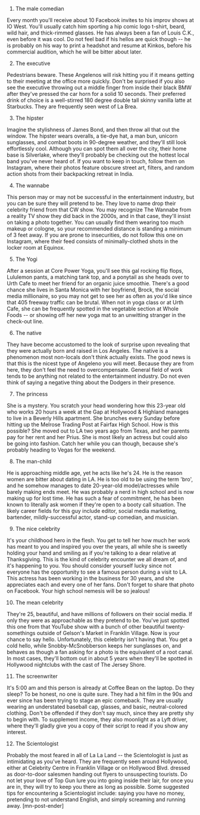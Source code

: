1. The male comedian

 
Every month you'll receive about 10 Facebook invites to his improv shows at IO West. You'll usually catch him sporting a hip comic logo t-shirt, beard, wild hair, and thick-rimmed glasses. He has always been a fan of Louis C.K., even before it was cool. Do not feel bad if his hellos are quick though -- he is probably on his way to print a headshot and resume at Kinkos, before his commercial audition, which he will be bitter about later.
 
2. The executive

 
Pedestrians beware. These Angelenos will risk hitting you if it means getting to their meeting at the office more quickly. Don't be surprised if you also see the executive throwing out a middle finger from inside their black BMW after they've pressed the car horn for a solid 10 seconds. Their preferred drink of choice is a well-stirred 180 degree double tall skinny vanilla latte at Starbucks. They are frequently seen west of La Brea.
 
3. The hipster


 
Imagine the stylishness of James Bond, and then throw all that out the window. The hipster wears overalls, a tie-dye hat, a man bun, unicorn sunglasses, and combat boots in 90-degree weather, and they'll still look effortlessly cool. Although you can spot them all over the city, their home base is Silverlake, where they'll probably be checking out the hottest local band you've never heard of. If you want to keep in touch, follow them on Instagram, where their photos feature obscure street art, filters, and random action shots from their backpacking retreat in India.
 
4. The wannabe


 
This person may or may not be successful in the entertainment industry, but you can be sure they will pretend to be. They love to name drop their celebrity friend from that CW show. You may recognize The Wannabe from a reality TV show they did back in the 2000s, and in that case, they'll insist on taking a photo together. You can usually find them wearing too much makeup or cologne, so your recommended distance is standing a minimum of 3 feet away. If you are prone to insecurities, do not follow this one on Instagram, where their feed consists of minimally-clothed shots in the locker room at Equinox.
 
5. The Yogi


 
After a session at Core Power Yoga, you'll see this gal rocking flip flops, Lululemon pants, a matching tank top, and a ponytail as she heads over to Urth Cafe to meet her friend for an organic juice smoothie. There's a good chance she lives in Santa Monica with her boyfriend, Brock, the social media millionaire, so you may not get to see her as often as you'd like since that 405 freeway traffic can be brutal. When not in yoga class or at Urth Cafe, she can be frequently spotted in the vegetable section at Whole Foods -- or showing off her new yoga mat to an unwitting stranger in the check-out line.
 
6. The native


 
They have become accustomed to the look of surprise upon revealing that they were actually born and raised in Los Angeles. The native is a phenomenon most non-locals don't think actually exists. The good news is that this is the nicest type of Angeleno you will meet. Because they are from here, they don't feel the need to overcompensate. General field of work tends to be anything not related to the entertainment industry. Do not even think of saying a negative thing about the Dodgers in their presence.
 
7. The princess


 
She is a mystery. You scratch your head wondering how this 23-year old who works 20 hours a week at the Gap at Hollywood & Highland manages to live in a Beverly Hills apartment. She brunches every Sunday before hitting up the Melrose Trading Post at Fairfax High School. How is this possible? She moved out to LA two years ago from Texas, and her parents pay for her rent and her Prius. She is most likely an actress but could also be going into fashion. Catch her while you can though, because she's probably heading to Vegas for the weekend.
 
8. The man-child

 
He is approaching middle age, yet he acts like he's 24. He is the reason women are bitter about dating in LA. He is too old to be using the term 'bro', and he somehow manages to date 20-year-old model/actresses while barely making ends meet. He was probably a nerd in high school and is now making up for lost time. He has such a fear of commitment, he has been known to literally ask women if they're open to a booty call situation. The likely career fields for this guy include editor, social media marketing, bartender, mildly-successful actor, stand-up comedian, and musician.
 
9. The nice celebrity


 
It's your childhood hero in the flesh. You get to tell her how much her work has meant to you and inspired you over the years, all while she is sweetly holding your hand and smiling as if you're talking to a dear relative at Thanksgiving. This is the kind of celebrity encounter we all dream of, and it's happening to you. You should consider yourself lucky since not everyone has the opportunity to see a famous person during a visit to LA. This actress has been working in the business for 30 years, and she appreciates each and every one of her fans. Don't forget to share that photo on Facebook. Your high school nemesis will be so jealous!
 
10. The mean celebrity

 
They're 25, beautiful, and have millions of followers on their social media. If only they were as approachable as they pretend to be. You've just spotted this one from that YouTube show with a bunch of other beautiful twenty-somethings outside of Gelson's Market in Franklin Village. Now is your chance to say hello. Unfortunately, this celebrity isn't having that. You get a cold hello, while Snobby-McSnobberson keeps her sunglasses on, and behaves as though a fan asking for a photo is the equivalent of a root canal. In most cases, they'll bottom out in about 5 years when they'll be spotted in Hollywood nightclubs with the cast of The Jersey Shore.
 
11. The screenwriter

 
It's 5:00 am and this person is already at Coffee Bean on the laptop. Do they sleep? To be honest, no one is quite sure. They had a hit film in the 90s and ever since has been trying to stage an epic comeback. They are usually wearing an understated baseball cap, glasses, and basic, neutral-colored clothing. Don't be offended if they don't say much, since they are pretty shy to begin with. To supplement income, they also moonlight as a Lyft driver, where they'll gladly give you a copy of their script to read if you show any interest.
 
12. The Scientologist


 
Probably the most feared in all of La La Land -- the Scientologist is just as intimidating as you've heard. They are frequently seen around Hollywood, either at Celebrity Centre in Franklin Village or on Hollywood Blvd. dressed as door-to-door salesmen handing out flyers to unsuspecting tourists. Do not let your love of Top Gun lure you into going inside their lair, for once you are in, they will try to keep you there as long as possible. Some suggested tips for encountering a Scientologist include: saying you have no money, pretending to not understand English, and simply screaming and running away. [mn-post-ender] 
